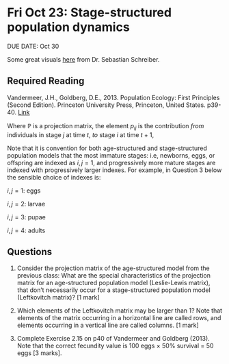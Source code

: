 # Fri Oct 23: Stage-structured population dynamics

DUE DATE: Oct 30

Some great visuals [here](https://twitter.com/seb_schreiber/status/1318574271854116866) from Dr. Sebastian Schreiber.

## Required Reading
Vandermeer, J.H., Goldberg, D.E., 2013. Population Ecology: First Principles (Second Edition). Princeton University Press, Princeton, United States. p39-40. [Link](https://ebookcentral-proquest-com.qe2a-proxy.mun.ca/lib/mun/detail.action?docID=1205619)

Where $\mathbb{P}$ is a projection matrix, the element $p_{ij}$ is the contribution _from_ individuals in stage $j$ at time $t$, _to_ stage $i$ at time $t+1$, 

\begin{equation}
\mathbb{P} = 
\left[
\begin{array}{ccccc}
p_{11} & p_{12} & \dots & \dots & p_{1n} \\
p_{21} & p_{22} & \dots & \dots & p_{2n} \\
\vdots & \vdots & \vdots & \vdots & \vdots \\
p_{n1} & \dots & \dots & \dots & p_{nn} \\
\end{array}
\right].
\end{equation}

Note that it is convention for both age-structured and stage-structured population models that the most immature stages: i.e, newborns, eggs, or offspring are indexed as $i,j = 1$, and progressively more mature stages are indexed with progressively larger indexes. For example, in Question 3 below the sensible choice of indexes is:

$i,j = 1:$ eggs

$i,j = 2:$ larvae

$i,j = 3:$ pupae

$i,j = 4:$ adults


## Questions
1. Consider the projection matrix of the age-structured model from the previous class:
\begin{equation}
\left[
\begin{array}{cc}
0 & 2\\
0.5 & 0\\
\end{array}
\right]
\end{equation}
What are the special characteristics of the projection matrix for an age-structured population model (Leslie-Lewis matrix), that don't necessarily occur for a stage-structured population model (Leftkovitch matrix)? [1 mark]

2. Which elements of the Leftkovitch matrix may be larger than 1? Note that elements of the matrix occurring in a horizontal line are called rows, and elements occurring in a vertical line are called columns. [1 mark]

3. Complete Exercise 2.15 on p40 of Vandermeer and Goldberg (2013). Note that the correct fecundity value is 100 eggs $\times$ 50% survival = 50 eggs [3 marks]. 

